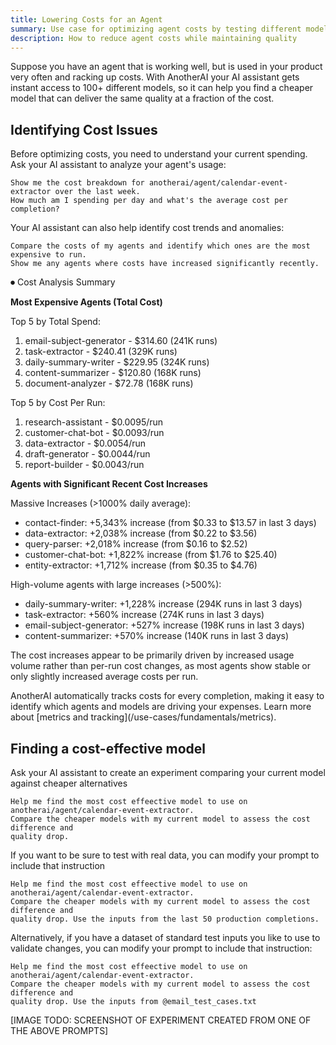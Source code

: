 ```yaml
---
title: Lowering Costs for an Agent
summary: Use case for optimizing agent costs by testing different models
description: How to reduce agent costs while maintaining quality
---
```



Suppose you have an agent that is working well, but is used in your product very often and racking up costs. With AnotherAI your AI assistant gets instant access to 100+ different models, so it can help you find a cheaper model that can deliver the same quality at a fraction of the cost.

## Identifying Cost Issues

Before optimizing costs, you need to understand your current spending. Ask your AI assistant to analyze your agent's usage:

```
Show me the cost breakdown for anotherai/agent/calendar-event-extractor over the last week. 
How much am I spending per day and what's the average cost per completion?
```

Your AI assistant can also help identify cost trends and anomalies:

```
Compare the costs of my agents and identify which ones are the most expensive to run. 
Show me any agents where costs have increased significantly recently.
```

<Accordions>
<Accordion title="Example response">
⏺ Cost Analysis Summary

**Most Expensive Agents (Total Cost)**

Top 5 by Total Spend:
1. email-subject-generator - $314.60 (241K runs)
2. task-extractor - $240.41 (329K runs)
3. daily-summary-writer - $229.95 (324K runs)
4. content-summarizer - $120.80 (168K runs)
5. document-analyzer - $72.78 (168K runs)

Top 5 by Cost Per Run:
1. research-assistant - $0.0095/run
2. customer-chat-bot - $0.0093/run
3. data-extractor - $0.0054/run
4. draft-generator - $0.0044/run
5. report-builder - $0.0043/run

**Agents with Significant Recent Cost Increases**

Massive Increases (>1000% daily average):
- contact-finder: +5,343% increase (from $0.33 to $13.57 in last 3 days)
- data-extractor: +2,038% increase (from $0.22 to $3.56)
- query-parser: +2,018% increase (from $0.16 to $2.52)
- customer-chat-bot: +1,822% increase (from $1.76 to $25.40)
- entity-extractor: +1,712% increase (from $0.35 to $4.76)

High-volume agents with large increases (>500%):
- daily-summary-writer: +1,228% increase (294K runs in last 3 days)
- task-extractor: +560% increase (274K runs in last 3 days)
- email-subject-generator: +527% increase (198K runs in last 3 days)
- content-summarizer: +570% increase (140K runs in last 3 days)

The cost increases appear to be primarily driven by increased usage volume rather than per-run cost changes, as most agents show stable or only slightly increased average costs per run.
</Accordion>
</Accordions>

<Callout type="info">
AnotherAI automatically tracks costs for every completion, making it easy to identify which agents and models are driving your expenses. Learn more about [metrics and tracking](/use-cases/fundamentals/metrics).
</Callout>

## Finding a cost-effective model

<Steps>
<Step>
Ask your AI assistant to create an experiment comparing your current model against cheaper alternatives

```
Help me find the most cost effeective model to use on anotherai/agent/calendar-event-extractor. 
Compare the cheaper models with my current model to assess the cost difference and 
quality drop.
```
</Step>
<Step>
If you want to be sure to test with real data, you can modify your prompt to include that instruction

```
Help me find the most cost effeective model to use on anotherai/agent/calendar-event-extractor. 
Compare the cheaper models with my current model to assess the cost difference and 
quality drop. Use the inputs from the last 50 production completions.
```

Alternatively, if you have a dataset of standard test inputs you like to use to validate changes, you can modify your prompt to include that instruction:

```
Help me find the most cost effeective model to use on anotherai/agent/calendar-event-extractor. 
Compare the cheaper models with my current model to assess the cost difference and 
quality drop. Use the inputs from @email_test_cases.txt
```
[IMAGE TODO: SCREENSHOT OF EXPERIMENT CREATED FROM ONE OF THE ABOVE PROMPTS]
</Step>
</Steps>
